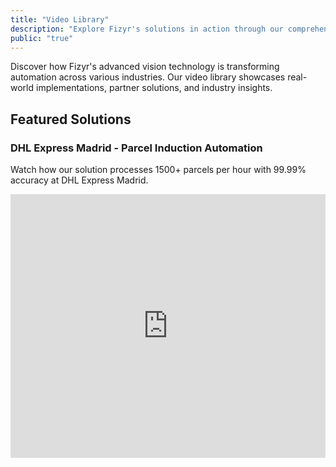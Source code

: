```yaml
---
title: "Video Library"
description: "Explore Fizyr's solutions in action through our comprehensive video collection"
public: "true"
---
```


Discover how Fizyr's advanced vision technology is transforming automation across various industries. Our video library showcases real-world implementations, partner solutions, and industry insights.

## Featured Solutions

### DHL Express Madrid - Parcel Induction Automation

Watch how our solution processes 1500\+ parcels per hour with 99.99% accuracy at DHL Express Madrid.

<Frame caption="DHL Express Madrid - ROSI Solution in Action">
  <iframe width="100%" height="422" src="https://www.youtube.com/embed/H-hqJyZ9KLY" title="DHL Express Madrid Parcel Induction" frameborder="0" allow="accelerometer; autoplay; clipboard-write; encrypted-media; gyroscope; picture-in-picture" allowfullscreen />
</Frame>

_The ROSI (Robotic Singulation) solution, developed in collaboration with Vanderlande and AWL, demonstrates Fizyr's vision capabilities in real-time decision-making for package handling._

### Fizyr at Industry Events

#### Automate and Robotics Conference 2024

<Frame caption="Fizyr Team Interviews at Automate 2024">
  <iframe width="100%" height="422" src="https://www.youtube.com/embed/Q0AQCy2HVSI" title="Fizyr Team Interviews" frameborder="0" allow="accelerometer; autoplay; clipboard-write; encrypted-media; gyroscope; picture-in-picture" allowfullscreen />
</Frame>

<div className="h-10" />

<Frame caption="Automate 2024 Conference Overview">
  <iframe width="100%" height="422" src="https://www.youtube.com/embed/qqvYtk0lWwY" title="Conference Overview" frameborder="0" allow="accelerometer; autoplay; clipboard-write; encrypted-media; gyroscope; picture-in-picture" allowfullscreen />
</Frame>

## Partner Solutions

### Yaskawa Trailer Unloading

<Frame caption="Yaskawa Partnership - Automated Trailer Unloading Solution">
  <iframe width="100%" height="422" src="https://www.youtube.com/embed/yPlEnVT2J1A" title="Yaskawa Partnership" frameborder="0" allow="accelerometer; autoplay; clipboard-write; encrypted-media; gyroscope; picture-in-picture" allowfullscreen />
</Frame>

### Cognibotics eCommerce Solution

<Frame caption="Cognibotics - Advanced eCommerce Pick and Place System">
  <iframe width="100%" height="422" src="https://www.youtube.com/embed/maOSxKAVkdA" title="Cognibotics Pick and Place" frameborder="0" allow="accelerometer; autoplay; clipboard-write; encrypted-media; gyroscope; picture-in-picture" allowfullscreen />
</Frame>

### AWL ROSI Solution

<Frame caption="AWL ROSI - High-Speed Parcel Handling">
  <iframe width="100%" height="422" src="https://www.youtube.com/embed/IB5w0U4wVww" title="AWL ROSI Solution" frameborder="0" allow="accelerometer; autoplay; clipboard-write; encrypted-media; gyroscope; picture-in-picture" allowfullscreen />
</Frame>

_Achieving over 1500 picks per hour with 99.9% accuracy in parcel induction and singulation._

### Arvato Robot Stark

<Frame caption="Arvato Robot Stark - Advanced Label Detection System">
  <iframe width="100%" height="422" src="https://www.youtube.com/embed/LuWWiZQ_jKY" title="Arvato Robot Stark" frameborder="0" allow="accelerometer; autoplay; clipboard-write; encrypted-media; gyroscope; picture-in-picture" allowfullscreen />
</Frame>

_Processing 750 pieces per hour with advanced label detection and placement capabilities._

## Industry Insights

### Beyond Human Limits

<Frame caption="Beyond Human Limits - Interview with Tibor van Melsem Kocsis">
  <iframe width="100%" height="422" src="https://www.youtube.com/embed/FzEZAuXvP60" title="Beyond Human Limits Interview" frameborder="0" allow="accelerometer; autoplay; clipboard-write; encrypted-media; gyroscope; picture-in-picture" allowfullscreen />
</Frame>

_Tibor van Melsem Kocsis discusses automation trends and Fizyr's role in solving challenging industrial tasks._

### Automatica 2023 Showcase

<Frame caption="Automatica 2023 - Transparent Polybag Handling Demo">
  <iframe width="100%" height="422" src="https://www.youtube.com/embed/x70nIv-dWqM" title="Automatica 2023" frameborder="0" allow="accelerometer; autoplay; clipboard-write; encrypted-media; gyroscope; picture-in-picture" allowfullscreen />
</Frame>

_Demonstration of our vision capabilities in handling transparent polybags._